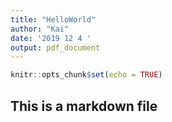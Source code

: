 ```yaml
---
title: "HelloWorld"
author: "Kai"
date: '2019 12 4 '
output: pdf_document
---
```


```r
knitr::opts_chunk$set(echo = TRUE)
```

## This is a markdown file


